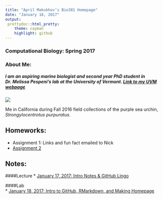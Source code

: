 ```yaml
---
title: "April Makukhov’s Bio381 Homepage"
date: "January 18, 2017"
output:
 prettydoc::html_pretty:
    theme: cayman
    highlight: github
---
```


### Computational Biology: Spring 2017


### About Me:
##### I am an aspiring marine biologist and second year PhD student in Dr. Melissa Pespeni's lab at the University of Vermont. [Link to my UVM webpage](http://www.uvm.edu/~biology/?Page=students/makukhov.php&SM=facultysubmenu.html)  

![](IMG_2250.jpg)

Me in California during Fall 2016 field collections of the purple sea urchin, *Strongylocentrotus purpuratus*.

## Homeworks:

* Assignment 1: Links and fun fact emailed to Nick     
* [Assignment 2](Homework02.html)

## Notes:

####Lecture
* [January 17, 2017: Intro Notes & GitHub Lingo]()




####Lab   
* [January 18, 2017: Intro to GitHub, RMarkdown, and Making Homepage]()   

